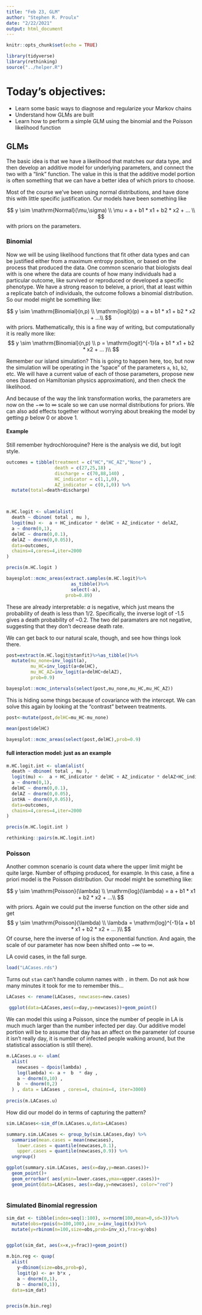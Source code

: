 ```yaml
---
title: "Feb 23, GLM"
author: "Stephen R. Proulx"
date: "2/22/2021"
output: html_document
---
```


```r
knitr::opts_chunk$set(echo = TRUE)

library(tidyverse)
library(rethinking)
source("../helper.R")
```

# Today's objectives:  
* Learn some basic ways to diagnose and regularize your Markov chains
* Understand how GLMs are built
* Learn how to perform a simple GLM using the binomial and the Poisson likelihood function 



## GLMs
The basic idea is that we have a likelihood that matches our data type, and then develop an additive model for underlying parameters, and connect the two with a "link" function. The value in this is that the additive model portion is often something that we can have a better idea of which priors to choose. 

Most of the course we've been using normal distributions, and have done this with little specific justification. Our models have been something like

$$
y \sim \mathrm{Normal}(\mu,\sigma) \\
\mu = a + b1 * x1 + b2 * x2 + ... \\
$$
with priors on the parameters.


### Binomial
Now we will be using likelihood functions that fit other data types and can be justified either from a maximum entropy position, or based on the process that produced the data. One common scenario that biologists deal with is one where the data are counts of how many individuals had a particular outcome, like survived or reproduced or developed a specific phenotype. We have a strong reason to beleive, a priori, that at least within a replicate batch of individuals, the outcome follows a binomial distribution. So our model might be something like:

$$
y \sim \mathrm{Binomial}(n,p) \\
\mathrm{logit}(p) = a + b1 * x1 + b2 * x2 + ...\\
$$
with priors. Mathematically, this is a fine way of writing, but computationally it is really more like:
$$
y \sim \mathrm{Binomial}(n,p) \\
p = \mathrm{logit}^{-1}(a + b1 * x1 + b2 * x2 + ... )\\
$$

Remember our island simulation? This is going to happen here, too, but now the simulation will be operating in the "space" of the parameters `a`, `b1`, `b2`, etc. We will have a current value of each of those parameters, propose new ones (based on Hamiltonian physics approximation), and then check the likelihood.

And because of the way the link transformation works, the parameters are now on the $-\infty$ to $\infty$ scale so we can use normal distributions for priors. We can also add effects together without worrying about breaking the model by getting $p$ below 0 or above 1. 


#### Example
Still remember hydrochloroquine? Here is the analysis we did, but logit style. 
```r

outcomes = tibble(treatment = c("HC","HC_AZ","None") , 
                  death = c(27,25,18) , 
                  discharge = c(70,88,140) , 
                  HC_indicator = c(1,1,0),
                  AZ_indicator = c(0,1,0)) %>%
  mutate(total=death+discharge)



m.HC.logit <- ulam(alist(
  death ~ dbinom( total , mu ),
  logit(mu) <-  a + HC_indicator * delHC + AZ_indicator * delAZ,
  a ~ dnorm(0,1),
  delHC ~ dnorm(0,0.1),
  delAZ ~ dnorm(0,0.05)),
  data=outcomes,
  chains=4,cores=4,iter=2000
)

precis(m.HC.logit )

```

```r
bayesplot::mcmc_areas(extract.samples(m.HC.logit)%>%
                        as_tibble()%>%
                        select(-a),
                      prob=0.89)

```


These are already interpretable: $a$ is negative, which just means the probability of death is less than 1/2. Specifically, the inverse logit of -1.5 gives a death probability of ~0.2. The two del paramaters are not negative, suggesting that they don't decrease death rate.  

We can get back to our natural scale, though, and see how things look there.
```r
post=extract(m.HC.logit@stanfit)%>%as_tibble()%>%
  mutate(mu_none=inv_logit(a),
         mu_HC=inv_logit(a+delHC),
         mu_HC_AZ=inv_logit(a+delHC+delAZ),
         prob=0.9)

bayesplot::mcmc_intervals(select(post,mu_none,mu_HC,mu_HC_AZ))


```

This is hiding some things because of covariance with the intercept. We can solve this again by looking at the "contrast" between treatments.

```r
post<-mutate(post,delHC=mu_HC-mu_none)

mean(post$delHC)

bayesplot::mcmc_areas(select(post,delHC),prob=0.9)

```

#### full interaction model: just as an example
```r

m.HC.logit.int <- ulam(alist(
  death ~ dbinom( total , mu ),
  logit(mu) <-  a + HC_indicator * delHC + AZ_indicator * delAZ+HC_indicator *  AZ_indicator * intHA,
  a ~ dnorm(0,1),
  delHC ~ dnorm(0,0.1),
  delAZ ~ dnorm(0,0.05),
  intHA ~ dnorm(0,0.05)),
  data=outcomes,
  chains=4,cores=4,iter=2000
)

precis(m.HC.logit.int )
```

```r
rethinking::pairs(m.HC.logit.int)
```



### Poisson

Another common scenario is count data where the upper limit might be quite large. Number of offsping produced, for example. In this case, a fine a priori model is the Poisson distribution. Our model might be something like:

$$
y \sim \mathrm{Poisson}(\lambda) \\
\mathrm{log}(\lambda) = a + b1 * x1 + b2 * x2 + ...\\
$$
with priors. Again we could put the inverse function on the other side and get
$$
y \sim \mathrm{Poisson}(\lambda) \\
\lambda = \mathrm{log}^{-1}(a + b1 * x1 + b2 * x2 + ... )\\
$$
Of course, here the inverse of log is the exponential function. And again, the scale of our parameter has now been shifted onto $-\infty$ to $\infty$.


LA covid cases, in the fall surge.
```r
load("LACases.rds")

```

Turns out `stan` can't handle column names with `.` in them. Do not ask how many minutes it took for me to remember this...
```r
LACases <- rename(LACases, newcases=new.cases)  
```


```r
 ggplot(data=LACases,aes(x=day,y=newcases))+geom_point()

```

We can model this using a Poisson, since the number of people in LA is much much larger than the number infected per day. Our additive model portion will be to assume that day has an affect on the parameter (of course it isn't really day, it is number of infected people walking around, but the statistical association is still there).



```r
m.LACases.u <- ulam(
  alist(
    newcases ~ dpois(lambda) ,
    log(lambda) <- a +  b  * day ,
    a ~ dnorm(0,10) ,
    b  ~ dnorm(0,2)
  ) , data = LACases , cores=4, chains=4, iter=3000)
 
precis(m.LACases.u) 


```

How did our model do in terms of capturing the pattern? 
```r
sim.LACases<-sim_df(m.LACases.u,data=LACases)

summary.sim.LACases <- group_by(sim.LACases,day) %>%
  summarise(mean.cases = mean(newcases),
    lower.cases = quantile(newcases,0.1),
    upper.cases = quantile(newcases,0.9)) %>%
  ungroup()

ggplot(summary.sim.LACases, aes(x=day,y=mean.cases))+
  geom_point()+
  geom_errorbar( aes(ymin=lower.cases,ymax=upper.cases))+
  geom_point(data=LACases, aes(x=day,y=newcases), color="red")
  
```

### Simulated Binomial regression

```r
sim_dat <- tibble(index=seq(1:100), x=rnorm(100,mean=0,sd=3))%>% 
  mutate(obs=rpois(n=100,100),inv_x=inv_logit(x))%>%
  mutate(y=rbinom(n=100,size=obs,prob=inv_x),frac=y/obs) 


ggplot(sim_dat, aes(x=x,y=frac))+geom_point()
```

```r
m.bin.reg <- quap(
  alist(
    y~dbinom(size=obs,prob=p),
    logit(p) <- a+ b*x ,
    a ~ dnorm(0,1),
    b ~ dnorm(0,1)),
  data=sim_dat)


precis(m.bin.reg)
```


